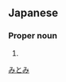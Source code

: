 ==Japanese==
{{ja-kanjitab|み|とみ|yomi=kun}}

===Proper noun===
{{ja-pos|proper|みとみ}}

# {{surname|lang=ja}}

[[Category:Japanese surnames|みとみ]]